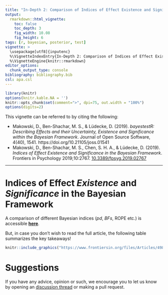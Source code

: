 ```yaml
---
title: "In-Depth 2: Comparison of Indices of Effect Existence and Significance"
output:
  rmarkdown::html_vignette:
    toc: false
    toc_depth: 3
    fig_width: 10.08
    fig_height: 6  
tags: [r, bayesian, posterior, test]
vignette: >
  \usepackage[utf8]{inputenc}
  %\VignetteIndexEntry{In-Depth 2: Comparison of Indices of Effect Existence and Significance}
  %\VignetteEngine{knitr::rmarkdown}
editor_options: 
  chunk_output_type: console
bibliography: bibliography.bib
csl: apa.csl
---
```


```r
library(knitr)
options(knitr.kable.NA = '')
knitr::opts_chunk$set(comment=">", dpi=75, out.width = "100%")
options(digits=2)
```


This vignette can be referred to by citing the following:

- Makowski, D., Ben-Shachar, M. S., \& Lüdecke, D. (2019). *bayestestR: Describing Effects and their Uncertainty, Existence and Significance within the Bayesian Framework*. Journal of Open Source Software, 4(40), 1541. https://doi.org/10.21105/joss.01541
- Makowski, D., Ben-Shachar, M. S., Chen, S. H. A., \& Lüdecke, D. (2019). *Indices of Effect Existence and Significance in the Bayesian Framework*. Frontiers in Psychology 2019;10:2767. [10.3389/fpsyg.2019.02767](https://doi.org/10.3389/fpsyg.2019.02767)

---

# Indices of Effect *Existence* and *Significance* in the Bayesian Framework

A comparison of different Bayesian indices (*pd*, *BFs*, ROPE etc.) is accessible [**here**](https://doi.org/10.3389/fpsyg.2019.02767).

But, in case you don't wish to read the full article, the following table
summarizes the key takeaways!

```r
knitr::include_graphics("https://www.frontiersin.org/files/Articles/498833/fpsyg-10-02767-HTML/image_m/fpsyg-10-02767-t003.jpg")
```

# Suggestions

If you have any advice, opinion or such, we encourage you to let us know by
opening an [discussion thread](https://github.com/easystats/bayestestR/issues)
or making a pull request.